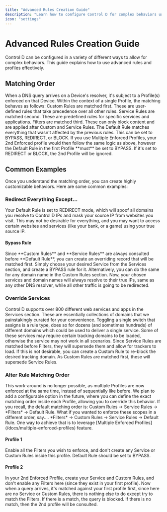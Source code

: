 ```yaml
---
title: "Advanced Rules Creation Guide"
description: "Learn how to configure Control D for complex behaviors using advanced rules and profiles."
icon: "settings"
---
```


# Advanced Rules Creation Guide

<Info>
Control D can be configured in a variety of different ways to allow for complex behaviors. This guide explains how to use advanced rules and profiles effectively.
</Info>

## Matching Order

<Info>
When a DNS query arrives on a Device's resolver, it's subject to a Profile(s) enforced on that Device. Within the context of a single Profile, the matching behaves as follows:
</Info>

<Steps>
  <Step title="Custom Rules">
    Custom Rules are matched first. These are user-defined rules that take precedence over all other rules.
  </Step>
  <Step title="Service Rules">
    Service Rules are matched second. These are predefined rules for specific services and applications.
  </Step>
  <Step title="Filters">
    Filters are matched third. These can only block content and are applied after Custom and Service Rules.
  </Step>
  <Step title="Default Rule">
    The Default Rule matches everything that wasn't affected by the previous rules. This can be set to BYPASS, REDIRECT, or BLOCK.
  </Step>
</Steps>

<Warning>
If you use Multiple Enforced Profiles, your 2nd Enforced profile would then follow the same logic as above, however the Default Rule in the first Profile **must** be set to BYPASS. If it's set to REDIRECT or BLOCK, the 2nd Profile will be ignored.
</Warning>

## Common Examples

<Info>
Once you understand the matching order, you can create highly customizable behaviors. Here are some common examples:
</Info>

### Redirect Everything Except...

<Info>
Your Default Rule is set to REDIRECT mode, which will spoof all domains you resolve to Control D IPs and mask your source IP from websites you visit. This may not be desirable for everything, and you may want to access certain websites and services (like your bank, or a game) using your true source IP.
</Info>

#### Bypass Rule

<Info>
Since **Custom Rules** and **Service Rules** are always consulted before **Default Rule**, you can create an overriding record that will be matched first. Simply choose your desired Service from the Services section, and create a BYPASS rule for it. Alternatively, you can do the same for any domain name in the Custom Rules section.
</Info>

<Info>
Now, your chosen services and domain names will always resolve to their true IPs, same as any other DNS resolver, while all other traffic is going to be redirected.
</Info>

### Override Services

<Info>
Control D supports over 800 different web services and apps in the Services section. These are essentially collections of domains that we painstakingly curated for your convenience. Toggling a single switch that assigns is a rule type, does so for dozens (and sometimes hundreds) of different domains which could be used to deliver a single service.
</Info>

<Warning>
Some of these services may require certain tracking domains to be loaded, otherwise the service may not work in all scenarios. Since Service Rules are matched before Filters, they will supersede them and allow for trackers to load. If this is not desirable, you can create a Custom Rule to re-block the desired tracking domain. As Custom Rules are matched first, these will supersede Service Rules.
</Warning>

### Alter Rule Matching Order

<Warning>
This work-around is no longer possible, as multiple Profiles are now enforced at the same time, instead of sequentially like before.
</Warning>

<Info>
We plan to add a configurable option in the future, where you can define the exact matching order inside each Profile, allowing you to override this behavior.
</Info>

<Info>
If you recall, the default matching order is: Custom Rules -> Service Rules -> *Filters* -> Default Rule. What if you wanted to enforce these scopes in a different order, say.... *Filters* -> Custom Rules -> Service Rules -> Default Rule. One way to achieve that is to leverage [Multiple Enforced Profiles](/docs/multiple-enforced-profiles) feature.
</Info>

#### Profile 1

<Info>
Enable all the Filters you wish to enforce, and don't create any Service or Custom Rules inside this profile. Default Rule should be set to BYPASS.
</Info>

#### Profile 2

<Info>
In your 2nd Enforced Profile, create your Service and Custom Rules, and don't enable any Filters here (since they exist in your first profile).
</Info>

<Info>
Now when a query arrives, it's matched against your first profile first, since here are no Service or Custom Rules, there is nothing else to do except try to match the Filters. If there is a match, the query is blocked. If there is no match, then the 2nd profile will be consulted.
</Info>